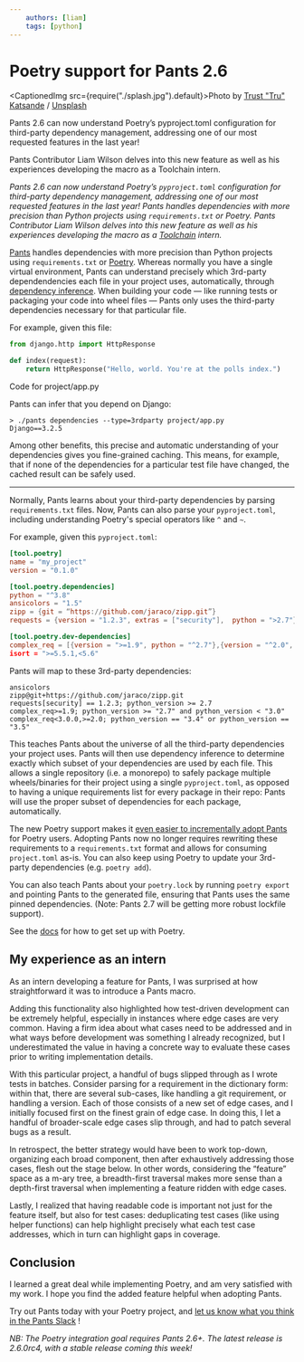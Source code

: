 ```yaml
---
    authors: [liam]
    tags: [python]
---
```


# Poetry support for Pants 2.6

<CaptionedImg src={require("./splash.jpg").default}>Photo by [Trust "Tru" Katsande](https://unsplash.com/@iamtru?utm_source=ghost&utm_medium=referral&utm_campaign=api-credit) / [Unsplash](https://unsplash.com/?utm_source=ghost&utm_medium=referral&utm_campaign=api-credit)</CaptionedImg>

Pants 2.6 can now understand Poetry’s pyproject.toml configuration for third-party dependency management, addressing one of our most requested features in the last year!

Pants Contributor Liam Wilson delves into this new feature as well as his experiences developing the macro as a Toolchain intern.

<!--truncate-->

_Pants 2.6 can now understand Poetry’s `pyproject.toml` configuration for third-party dependency management, addressing one of our most requested features in the last year! Pants handles dependencies with more precision than Python projects using `requirements.txt` or Poetry. Pants Contributor Liam Wilson delves into this new feature as well as his experiences developing the macro as a [Toolchain](http://toolchain.com) intern._

[Pants](https://www.pantsbuild.org/v2.6/) handles dependencies with more precision than Python projects using `requirements.txt` or [Poetry](https://python-poetry.org/). Whereas normally you have a single virtual environment, Pants can understand precisely which 3rd-party dependendencies each file in your project uses, automatically, through [dependency inference](https://www.pantsbuild.org/docs/how-does-pants-work#dependency-inference). When building your code — like running tests or packaging your code into wheel files — Pants only uses the third-party dependencies necessary for that particular file.

For example, given this file:

```python
from django.http import HttpResponse

def index(request):
	return HttpResponse("Hello, world. You're at the polls index.")
```

Code for project/app.py

Pants can infer that you depend on Django:

```
> ./pants dependencies --type=3rdparty project/app.py
Django==3.2.5
```

Among other benefits, this precise and automatic understanding of your dependencies gives you fine-grained caching. This means, for example, that if none of the dependencies for a particular test file have changed, the cached result can be safely used.

---

Normally, Pants learns about your third-party dependencies by parsing `requirements.txt` files. Now, Pants can also parse your `pyproject.toml`, including understanding Poetry's special operators like `^` and `~`.

For example, given this `pyproject.toml`:

```toml
[tool.poetry]
name = "my_project"
version = "0.1.0"

[tool.poetry.dependencies]
python = "^3.8"
ansicolors = "1.5"
zipp = {git = “https://github.com/jaraco/zipp.git”}
requests = {version = "1.2.3", extras = ["security"],  python = ">2.7"}

[tool.poetry.dev-dependencies]
complex_req = [{version = ">=1.9", python = "^2.7"},{version = "^2.0", python = "3.4 || 3.5"}
isort = ">=5.5.1,<5.6"
```

Pants will map to these 3rd-party dependencies:

```
ansicolors
zipp@git+https://github.com/jaraco/zipp.git
requests[security] == 1.2.3; python_version >= 2.7
complex_req>=1.9; python_version >= "2.7" and python_version < "3.0"
complex_req<3.0.0,>=2.0; python_version == "3.4" or python_version == "3.5"
```

This teaches Pants about the universe of all the third-party dependencies your project uses. Pants will then use dependency inference to determine exactly which subset of your dependencies are used by each file. This allows a single repository (i.e. a monorepo) to safely package multiple wheels/binaries for their project using a single `pyproject.toml`, as opposed to having a unique requirements list for every package in their repo: Pants will use the proper subset of dependencies for each package, automatically.

The new Poetry support makes it [even easier to incrementally adopt Pants](https://www.pantsbuild.org/docs/existing-repositories) for Poetry users. Adopting Pants now no longer requires rewriting these requirements to a `requirements.txt` format and allows for consuming `project.toml` as-is. You can also keep using Poetry to update your 3rd-party dependencies (e.g. `poetry add`).

You can also teach Pants about your `poetry.lock` by running `poetry export` and pointing Pants to the generated file, ensuring that Pants uses the same pinned dependencies. (Note: Pants 2.7 will be getting more robust lockfile support).

See the [docs](https://www.pantsbuild.org/v2.6/docs/python-third-party-dependencies#poetry-integration) for how to get set up with Poetry.

## My experience as an intern

As an intern developing a feature for Pants, I was surprised at how straightforward it was to introduce a Pants macro.

Adding this functionality also highlighted how test-driven development can be extremely helpful, especially in instances where edge cases are very common. Having a firm idea about what cases need to be addressed and in what ways before development was something I already recognized, but I underestimated the value in having a concrete way to evaluate these cases prior to writing implementation details.

With this particular project, a handful of bugs slipped through as I wrote tests in batches. Consider parsing for a requirement in the dictionary form: within that, there are several sub-cases, like handling a git requirement, or handling a version. Each of those consists of a new set of edge cases, and I initially focused first on the finest grain of edge case. In doing this, I let a handful of broader-scale edge cases slip through, and had to patch several bugs as a result.

In retrospect, the better strategy would have been to work top-down, organizing each broad component, then after exhaustively addressing those cases, flesh out the stage below. In other words, considering the “feature” space as a m-ary tree, a breadth-first traversal makes more sense than a depth-first traversal when implementing a feature ridden with edge cases.

Lastly, I realized that having readable code is important not just for the feature itself, but also for test cases: deduplicating test cases (like using helper functions) can help highlight precisely what each test case addresses, which in turn can highlight gaps in coverage.

## Conclusion

I learned a great deal while implementing Poetry, and am very satisfied with my work. I hope you find the added feature helpful when adopting Pants.

Try out Pants today with your Poetry project, and [let us know what you think in the Pants Slack](https://www.pantsbuild.org/docs/getting-help) !

_NB: The Poetry integration goal requires Pants 2.6+. The latest release is 2.6.0rc4, with a stable release coming this week!_
